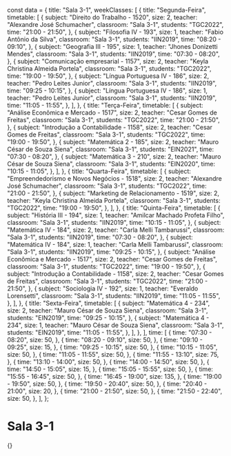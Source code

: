 const data = {
  title: "Sala 3-1",
  weekClasses: [
    {
      title: "Segunda-Feira",
      timetable: [
        {
          subject: "Direito do Trabalho - 1520",
          size: 2,
          teacher: "Alexandre José Schumacher",
          classroom: "Sala 3-1",
          students: "TGC2022",
          time: "21:00 - 21:50",
        },
        {
          subject: "Filosofia IV - 193",
          size: 1,
          teacher: "Fabio Antônio da Silva",
          classroom: "Sala 3-1",
          students: "IIN2019",
          time: "08:20 - 09:10",
        },
        {
          subject: "Geografia III - 195",
          size: 1,
          teacher: "Jhones Donizetti Mendes",
          classroom: "Sala 3-1",
          students: "IIN2019",
          time: "07:30 - 08:20",
        },
        {
          subject: "Comunicação empresarial - 1157",
          size: 2,
          teacher: "Keyla Christina Almeida Portela",
          classroom: "Sala 3-1",
          students: "TGC2022",
          time: "19:00 - 19:50",
        },
        {
          subject: "Língua Portuguesa IV - 186",
          size: 2,
          teacher: "Pedro Leites Junior",
          classroom: "Sala 3-1",
          students: "IIN2019",
          time: "09:25 - 10:15",
        },
        {
          subject: "Língua Portuguesa IV - 186",
          size: 1,
          teacher: "Pedro Leites Junior",
          classroom: "Sala 3-1",
          students: "IIN2019",
          time: "11:05 - 11:55",
        },
      ],
    },
    {
      title: "Terça-Feira",
      timetable: [
        {
          subject: "Análise Econômica e Mercado - 1517",
          size: 2,
          teacher: "Cesar Gomes de Freitas",
          classroom: "Sala 3-1",
          students: "TGC2022",
          time: "21:00 - 21:50",
        },
        {
          subject: "Introdução a Contabilidade - 1158",
          size: 2,
          teacher: "Cesar Gomes de Freitas",
          classroom: "Sala 3-1",
          students: "TGC2022",
          time: "19:00 - 19:50",
        },
        {
          subject: "Matemática 2 - 185",
          size: 2,
          teacher: "Mauro César de Souza Siena",
          classroom: "Sala 3-1",
          students: "EIN2021",
          time: "07:30 - 08:20",
        },
        {
          subject: "Matemática 3 - 210",
          size: 2,
          teacher: "Mauro César de Souza Siena",
          classroom: "Sala 3-1",
          students: "EIN2020",
          time: "10:15 - 11:05",
        },
      ],
    },
    {
      title: "Quarta-Feira",
      timetable: [
        {
          subject: "Empreendedorismo e Novos Negócios - 1518",
          size: 2,
          teacher: "Alexandre José Schumacher",
          classroom: "Sala 3-1",
          students: "TGC2022",
          time: "21:00 - 21:50",
        },
        {
          subject: "Marketing de Relacionamento - 1519",
          size: 2,
          teacher: "Keyla Christina Almeida Portela",
          classroom: "Sala 3-1",
          students: "TGC2022",
          time: "19:00 - 19:50",
        },
      ],
    },
    {
      title: "Quinta-Feira",
      timetable: [
        {
          subject: "História III - 194",
          size: 1,
          teacher: "Amilcar Machado Profeta Filho",
          classroom: "Sala 3-1",
          students: "IIN2019",
          time: "10:15 - 11:05",
        },
        {
          subject: "Matemática IV - 184",
          size: 2,
          teacher: "Carla Melli Tambarussi",
          classroom: "Sala 3-1",
          students: "IIN2019",
          time: "07:30 - 08:20",
        },
        {
          subject: "Matemática IV - 184",
          size: 1,
          teacher: "Carla Melli Tambarussi",
          classroom: "Sala 3-1",
          students: "IIN2019",
          time: "09:25 - 10:15",
        },
        {
          subject: "Análise Econômica e Mercado - 1517",
          size: 2,
          teacher: "Cesar Gomes de Freitas",
          classroom: "Sala 3-1",
          students: "TGC2022",
          time: "19:00 - 19:50",
        },
        {
          subject: "Introdução a Contabilidade - 1158",
          size: 2,
          teacher: "Cesar Gomes de Freitas",
          classroom: "Sala 3-1",
          students: "TGC2022",
          time: "21:00 - 21:50",
        },
        {
          subject: "Sociologia IV - 192",
          size: 1,
          teacher: "Everaldo Lorensetti",
          classroom: "Sala 3-1",
          students: "IIN2019",
          time: "11:05 - 11:55",
        },
      ],
    },
    {
      title: "Sexta-Feira",
      timetable: [
        {
          subject: "Matemática 4 - 234",
          size: 2,
          teacher: "Mauro César de Souza Siena",
          classroom: "Sala 3-1",
          students: "EIN2019",
          time: "09:25 - 10:15",
        },
        {
          subject: "Matemática 4 - 234",
          size: 1,
          teacher: "Mauro César de Souza Siena",
          classroom: "Sala 3-1",
          students: "EIN2019",
          time: "11:05 - 11:55",
        },
      ],
    },
  ],
  time: [
    {
      time: "07:30 - 08:20",
      size: 50,
    },
    {
      time: "08:20 - 09:10",
      size: 50,
    },
    {
      time: "09:10 - 09:25",
      size: 15,
    },
    {
      time: "09:25 - 10:15",
      size: 50,
    },
    {
      time: "10:15 - 11:05",
      size: 50,
    },
    {
      time: "11:05 - 11:55",
      size: 50,
    },
    {
      time: "11:55 - 13:10",
      size: 75,
    },
    {
      time: "13:10 - 14:00",
      size: 50,
    },
    {
      time: "14:00 - 14:50",
      size: 50,
    },
    {
      time: "14:50 - 15:05",
      size: 15,
    },
    {
      time: "15:05 - 15:55",
      size: 50,
    },
    {
      time: "15:55 - 16:45",
      size: 50,
    },
    {
      time: "16:45 - 19:00",
      size: 135,
    },
    {
      time: "19:00 - 19:50",
      size: 50,
    },
    {
      time: "19:50 - 20:40",
      size: 50,
    },
    {
      time: "20:40 - 21:00",
      size: 20,
    },
    {
      time: "21:00 - 21:50",
      size: 50,
    },
    {
      time: "21:50 - 22:40",
      size: 50,
    },
  ],
};

# Sala 3-1

<div>
  {<Grid title={data.title} weekClasses={data.weekClasses} time={data.time} />}
</div>
